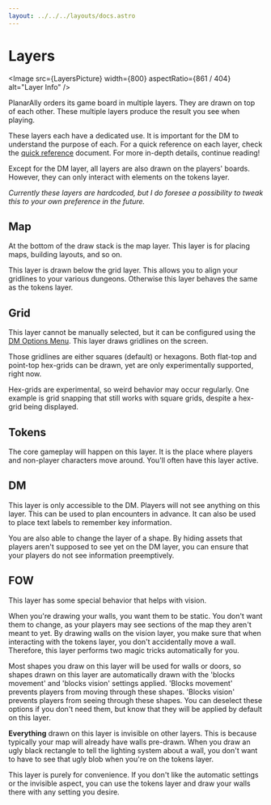 ```yaml
---
layout: ../../../layouts/docs.astro
---
```




# Layers

<Image src={LayersPicture} width={800} aspectRatio={861 / 404} alt="Layer Info" />

PlanarAlly orders its game board in multiple layers.
They are drawn on top of each other.
These multiple layers produce the result you see when playing.

These layers each have a dedicated use.
It is important for the DM to understand the purpose of each.
For a quick reference on each layer, check the [quick reference](/docs/reference/) document.
For more in-depth details, continue reading!

Except for the DM layer, all layers are also drawn on the players' boards.
However, they can only interact with elements on the tokens layer.

_Currently these layers are hardcoded, but I do foresee a possibility to tweak this to your own preference in the future._

## Map

At the bottom of the draw stack is the map layer.
This layer is for placing maps, building layouts, and so on.

This layer is drawn below the grid layer.
This allows you to align your gridlines to your various dungeons.
Otherwise this layer behaves the same as the tokens layer.

## Grid

This layer cannot be manually selected, but it can be configured using the [DM Options Menu](/docs/dm/settings.md).
This layer draws gridlines on the screen.

Those gridlines are either squares (default) or hexagons.
Both flat-top and point-top hex-grids can be drawn, yet are only experimentally supported, right now.

<Warning title="Experimental">
    Hex-grids are experimental, so weird behavior may occur regularly. One example is grid snapping that still works
    with square grids, despite a hex-grid being displayed.
</Warning>

## Tokens

The core gameplay will happen on this layer.
It is the place where players and non-player characters move around.
You'll often have this layer active.

## DM

This layer is only accessible to the DM.
Players will not see anything on this layer.
This can be used to plan encounters in advance.
It can also be used to place text labels to remember key information.

You are also able to change the layer of a shape.
By hiding assets that players aren't supposed to see yet on the DM layer, you can ensure that your players do not see information preemptively.

## FOW

This layer has some special behavior that helps with vision.

When you're drawing your walls, you want them to be static.
You don't want them to change, as your players may see sections of the map they aren't meant to yet.
By drawing walls on the vision layer, you make sure that when interacting with the tokens layer, you don't accidentally move a wall.
Therefore, this layer performs two magic tricks automatically for you.

Most shapes you draw on this layer will be used for walls or doors, so shapes drawn on this layer are automatically drawn with the 'blocks movement' and 'blocks vision' settings applied.
'Blocks movement' prevents players from moving through these shapes.
'Blocks vision' prevents players from seeing through these shapes.
You can deselect these options if you don't need them, but know that they will be applied by default on this layer.

**Everything** drawn on this layer is invisible on other layers.
This is because typically your map will already have walls pre-drawn.
When you draw an ugly black rectangle to tell the lighting system about a wall, you don't want to have to see that ugly blob when you're on the tokens layer.

This layer is purely for convenience.
If you don't like the automatic settings or the invisible aspect, you can use the tokens layer and draw your walls there with any setting you desire.
